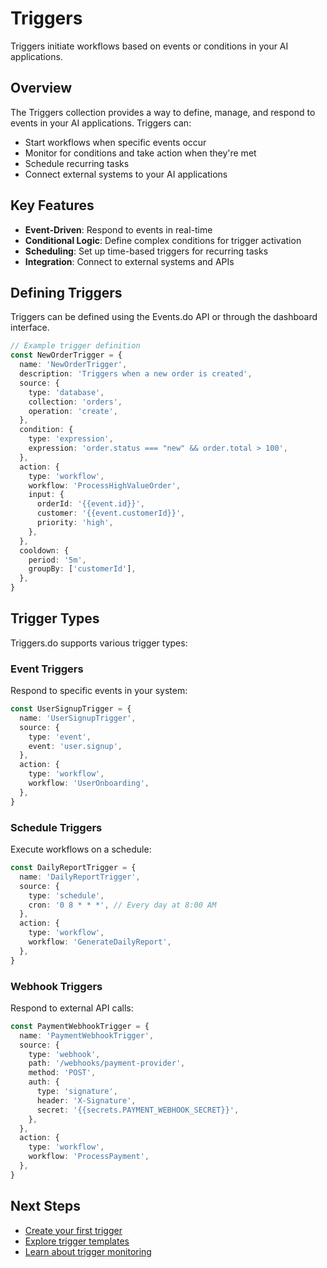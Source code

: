 # Triggers

Triggers initiate workflows based on events or conditions in your AI applications.

## Overview

The Triggers collection provides a way to define, manage, and respond to events in your AI applications. Triggers can:

- Start workflows when specific events occur
- Monitor for conditions and take action when they're met
- Schedule recurring tasks
- Connect external systems to your AI applications

## Key Features

- **Event-Driven**: Respond to events in real-time
- **Conditional Logic**: Define complex conditions for trigger activation
- **Scheduling**: Set up time-based triggers for recurring tasks
- **Integration**: Connect to external systems and APIs

## Defining Triggers

Triggers can be defined using the Events.do API or through the dashboard interface.

```typescript
// Example trigger definition
const NewOrderTrigger = {
  name: 'NewOrderTrigger',
  description: 'Triggers when a new order is created',
  source: {
    type: 'database',
    collection: 'orders',
    operation: 'create',
  },
  condition: {
    type: 'expression',
    expression: 'order.status === "new" && order.total > 100',
  },
  action: {
    type: 'workflow',
    workflow: 'ProcessHighValueOrder',
    input: {
      orderId: '{{event.id}}',
      customer: '{{event.customerId}}',
      priority: 'high',
    },
  },
  cooldown: {
    period: '5m',
    groupBy: ['customerId'],
  },
}
```

## Trigger Types

Triggers.do supports various trigger types:

### Event Triggers

Respond to specific events in your system:

```typescript
const UserSignupTrigger = {
  name: 'UserSignupTrigger',
  source: {
    type: 'event',
    event: 'user.signup',
  },
  action: {
    type: 'workflow',
    workflow: 'UserOnboarding',
  },
}
```

### Schedule Triggers

Execute workflows on a schedule:

```typescript
const DailyReportTrigger = {
  name: 'DailyReportTrigger',
  source: {
    type: 'schedule',
    cron: '0 8 * * *', // Every day at 8:00 AM
  },
  action: {
    type: 'workflow',
    workflow: 'GenerateDailyReport',
  },
}
```

### Webhook Triggers

Respond to external API calls:

```typescript
const PaymentWebhookTrigger = {
  name: 'PaymentWebhookTrigger',
  source: {
    type: 'webhook',
    path: '/webhooks/payment-provider',
    method: 'POST',
    auth: {
      type: 'signature',
      header: 'X-Signature',
      secret: '{{secrets.PAYMENT_WEBHOOK_SECRET}}',
    },
  },
  action: {
    type: 'workflow',
    workflow: 'ProcessPayment',
  },
}
```

## Next Steps

- [Create your first trigger](/events/triggers/create)
- [Explore trigger templates](/events/triggers/templates)
- [Learn about trigger monitoring](/events/triggers/monitoring)
